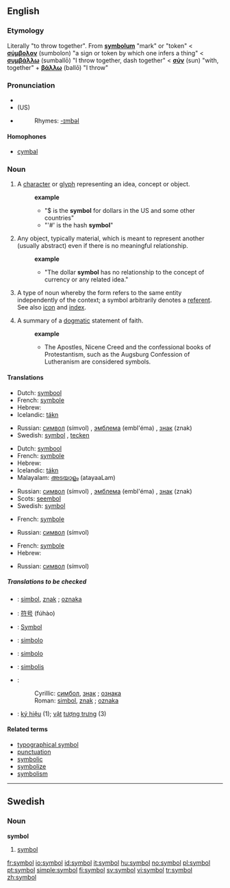 {{see|Symbol}}
==English==

===Etymology===
Literally "to throw together". From {{LL.}} '''[[symbolum]]''' "mark" or "token" < {{AGr.}} '''[[σύμβολον]]''' (sumbolon) "a sign or token by which one infers a thing" < '''[[συμβάλλω]]''' (sumballō) "I throw together, dash together" < '''[[σύν]]''' (sun) "with, together" + '''[[βάλλω]]''' (ballō) "I throw"

===Pronunciation===
*{{IPA|/sɪmbəɫ/}}
*(US) {{SAMPA|/sIm.bVl/}}
*{{audio|en-us-symbol.ogg|Audio (US)}}
*:Rhymes: [[Rhymes:English:-ɪmbəl|-ɪmbəl]]

====Homophones====
* [[cymbal]]

===Noun===
{{en-noun}}

# A [[character]] or [[glyph]] representing an idea, concept or object.
#:'''example'''
#:*"$ is the '''symbol''' for dollars in the US and some other countries"
#:*"'#' is the hash '''symbol'''"
# Any object, typically material, which is meant to represent another (usually abstract) even if there is no meaningful relationship.
#:'''example'''
#:*"The dollar '''symbol''' has no relationship to the concept of currency or any related idea."
# {{linguistics}} A type of noun whereby the form refers to the same entity independently of the context; a symbol arbitrarily denotes a [[referent]]. See also [[icon]] and [[index]].
# A summary of a [[dogmatic]] statement of faith.
#:'''example'''
#:*The Apostles, Nicene Creed and the confessional books of Protestantism, such as the Augsburg Confession of Lutheranism are considered symbols.

====Translations====
{{trans-top|a character or glyph}}
*Dutch: [[symbool]]
*French: [[symbole]] {{m}}
*Hebrew: {{he-translation|סמל|sémel}} {{m}}
*Icelandic: [[tákn]] {{n}}
{{trans-mid}}
*Russian: [[символ]] (símvol) {{m}}, [[эмблема]] (embl'éma) {{f}}, [[знак]] (znak) {{m}}
*Swedish: [[symbol#Swedish|symbol]] {{c}}, [[tecken]] {{n}}
{{trans-bottom}}

{{trans-top|an object meant to represent another}}
*Dutch: [[symbool]]
*French: [[symbole]] {{m}}
*Hebrew: {{he-translation|סמל|sémel}} {{m}}
*Icelandic: [[tákn]] {{n}}
*Malayalam: [[അടയാളം]] (atayaaLam)
{{trans-mid}}
*Russian: [[символ]] (símvol) {{m}}, [[эмблема]] (embl'éma) {{f}}, [[знак]] (znak) {{m}}
*Scots: [[seembol]]
*Swedish: [[symbol#Swedish|symbol]] {{c}}
{{trans-bottom}}

{{trans-top|a type of noun}}
*French: [[symbole]] {{m}}
{{trans-mid}}
*Russian: [[символ]] (símvol) {{m}}
{{trans-bottom}}

{{trans-top|a summary of a dogmatic statement of faith}}
*French: [[symbole]] {{m}}
*Hebrew: {{he-translation|סממן|samemán}} {{m}}
{{trans-mid}}
*Russian: [[символ]] (símvol) {{m}}
{{trans-bottom}}

=====Translations to be checked=====
{{checktrans}}
*{{ttbc|Bosnian}}: [[simbol]], [[znak]] {{m}}; [[oznaka]] {{f}}
*{{ttbc|Chinese}}: [[符号]] (fúhào)
*{{ttbc|German}}: [[Symbol]] {{n}}
*{{ttbc|Ido}}: [[simbolo]]
*{{ttbc|Italian}}: [[simbolo]] {{m}}
*{{ttbc|Lithuanian}}: [[simbolis]] {{m}}
*{{ttbc|Serbian}}:
*:Cyrillic: [[симбол]], [[знак]] {{m}}; [[ознака]] {{f}}
*:Roman: [[simbol]], [[znak]] {{m}}; [[oznaka]] {{f}}
*{{ttbc|Vietnamese}}: [[ký hiệu]] (1); [[vật]] [[tượng trưng]] (3)

====Related terms====
*[[typographical symbol]]
*[[punctuation]]
*[[symbolic]]
*[[symbolize]]
*[[symbolism]]

----

==Swedish==

===Noun===
{{sv-noun-reg-r-c|2=symbole}}
'''symbol'''

# [[symbol#English|symbol]]

[[Category:Symbols| ]]

[[fr:symbol]]
[[io:symbol]]
[[id:symbol]]
[[it:symbol]]
[[hu:symbol]]
[[no:symbol]]
[[pl:symbol]]
[[pt:symbol]]
[[simple:symbol]]
[[fi:symbol]]
[[sv:symbol]]
[[vi:symbol]]
[[tr:symbol]]
[[zh:symbol]]